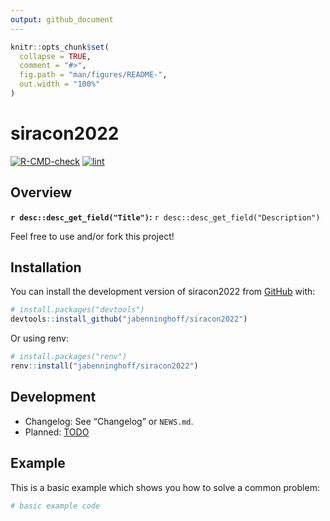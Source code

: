 ```yaml
---
output: github_document
---
```


<!-- README.md is generated from README.Rmd. Please edit that file -->

```r
knitr::opts_chunk$set(
  collapse = TRUE,
  comment = "#>",
  fig.path = "man/figures/README-",
  out.width = "100%"
)
```

# siracon2022

<!-- badges: start -->
[![R-CMD-check](https://github.com/jabenninghoff/siracon2022/workflows/R-CMD-check/badge.svg)](https://github.com/jabenninghoff/siracon2022/actions)
[![lint](https://github.com/jabenninghoff/siracon2022/workflows/lint/badge.svg)](https://github.com/jabenninghoff/siracon2022/actions)
<!-- badges: end -->

## Overview

**`r desc::desc_get_field("Title")`:** `r desc::desc_get_field("Description")`

Feel free to use and/or fork this project!

## Installation

You can install the development version of siracon2022 from [GitHub](https://github.com/) with:

``` r
# install.packages("devtools")
devtools::install_github("jabenninghoff/siracon2022")
```

Or using renv:

``` r
# install.packages("renv")
renv::install("jabenninghoff/siracon2022")
```

## Development

- Changelog: See "Changelog" or `NEWS.md`.
- Planned: [TODO](TODO.md)

## Example

This is a basic example which shows you how to solve a common problem:

```r
# basic example code
```
